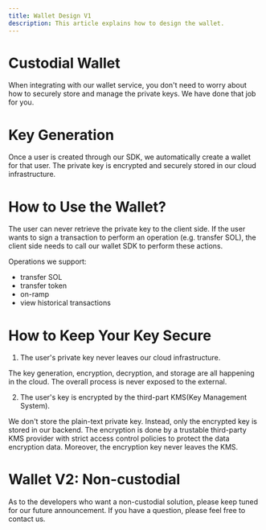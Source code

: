 ```yaml
---
title: Wallet Design V1
description: This article explains how to design the wallet.
---
```


# Custodial Wallet

When integrating with our wallet service, you don't need to worry about how to securely store and manage the private keys. We have done that job for you.

# Key Generation

Once a user is created through our SDK, we automatically create a wallet for that user. The private key is encrypted and securely stored in our cloud infrastructure.

# How to Use the Wallet?

The user can never retrieve the private key to the client side. If the user wants to sign a transaction to perform an operation (e.g. transfer SOL), the client side needs to call our wallet SDK to perform these actions.

Operations we support:
* transfer SOL 
* transfer token
* on-ramp
* view historical transactions

# How to Keep Your Key Secure

1. The user's private key never leaves our cloud infrastructure.

The key generation, encryption, decryption, and storage are all happening in the cloud. The overall process is never exposed to the external.

2. The user's key is encrypted by the third-part KMS(Key Management System).

We don't store the plain-text private key. Instead, only the encrypted key is stored in our backend. The encryption is done by a trustable third-party KMS provider with strict access control policies to protect the data encryption data. Moreover, the encryption key never leaves the KMS.

# Wallet V2: Non-custodial

As to the developers who want a non-custodial solution, please keep tuned for our future announcement. If you have a question, please feel free to contact us.